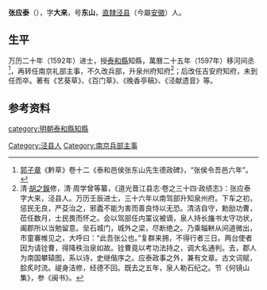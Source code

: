 {{Otheruses|other=名为张东山的其他人物|张东山}}

'''张应泰'''（{{bd|?||?|}}），字'''大来'''，号'''东山'''，[[南直隸|直隸]][[泾县|泾县]]（今屬[[安徽|安徽]]）人。

== 生平 ==
万历二十年（1592年）进士，授[[泰和縣|泰和縣]]知縣，萬曆二十五年（1597年）移河间丞<ref>[[郭子章|郭子章]]《黔草》卷十二《泰和邑侯张东山先生德政碑》，“张侯令吾邑六年”。</ref>，再转任南京礼部主事，不久改兵部，升泉州府知府<ref>清·[[胡之鋘|胡之鋘]]修，清·周学曾等纂，《道光晋江县志·卷之三十四·政绩志》：张应泰 字大来，泾县人。万历壬辰进士，三十六年以南驾部升知泉州府。下车之初，惩民无良，严芟治之，邪蠹不能为害而善良恃以无恐。清洁自守，勅励功曹，莅任数月，士民畏而怀之。会以驾部任内罣议被谪，泉人持长旛书太守功状，阖郡所以当勉留意。垒石城门，城外之梁，尽断绝之。乃乘辎軿从间道微出，市童褰帷见之，大呼曰：“此吾张公也。”复群来拥，不得行者三日。两台使者因为请铨曹，得降秩治泉如故。铨曹竟以考功法持之，调大名通判。去，郡人为南国攀辕图，系以诗，史继偕序之。应泰政事之外，兼有文章。古文词赋，脍炙时流。禔身洁修，经德不回。既去之五年，泉人勒石纪之。节《何镜山集》，参《闽书》。</ref>；后改任吉安府知府，未到任而卒。著有《艺葵草》、《百门草》、《晚香亭稿》、《泾献遗音》等。

== 参考资料 ==
{{reflist}}

{{start box}}
{{s-off}}
{{succession box|[[程达|程达]]|[[姜志礼|姜志礼]]|[[泉州府|泉州府]][[知府|知府]]|万历三十二年-万历三十四年}}
{{end box}}

{{萬曆二十年壬辰科殿試金榜}}

{{Authority control}}

{{DEFAULTSORT:Zhang張}}
[[Category:泾县人|Category:泾县人]]
[[category:明朝泰和縣知縣|category:明朝泰和縣知縣]]
[[Category:南京兵部主事|Category:南京兵部主事]]


{{明朝人物小作品}}